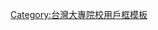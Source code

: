 {{Userbox
  |id=[[File:The_Logo_of_National_Tsing_Hua_University.svg|55px]]
  |id-c=#ffffff
  |info=這名用戶是'''[[國立清華大學]]'''的學生、校友或教職人員。
  |info-c=#E0E8FF
  |info-s=10
  |border-c=#6699ff
}}<includeonly>[[Category:國立清華大學維基人|{{PAGENAME}}]]</includeonly>
<noinclude>
[[Category:台灣大專院校用戶框模板]]
</noinclude>